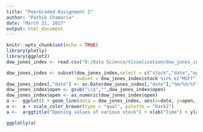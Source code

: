 ---
title: "PeerGraded Assignment 2"
author: "Pathik Chamaria"
date: "March 31, 2017"
output: html_document
---

```{r setup, include=FALSE}
knitr::opts_chunk$set(echo = TRUE)
library(plotly)
library(ggplot2)
dow_jones_index <- read.csv("D:/Data Science/Visualization/dow_jones_index.data")
```

```{r}
dow_jones_index <- subset(dow_jones_index,select = c("stock","date","open"),
                          subset = dow_jones_index$stock %in% c("MSFT","GE","HPQ","AXP","BAC","CSCO"))
dow_jones_index[,"date"] <- as.Date(dow_jones_index[,"date"],"%m/%d/%Y")
dow_jones_index$open <- gsub("\\$","",dow_jones_index$open)
dow_jones_index$open <- as.numeric(dow_jones_index$open)
a <-  ggplot() + geom_line(data = dow_jones_index, aes(x=date, y=open, col=stock), size=1)
a <-  a + scale_color_brewer(type = "qual", palette = "Dark2")
a <-  a+ggtitle("Opening values of various stock") + xlab("Time") + ylab("Price in dollars")

ggplotly(a)

```